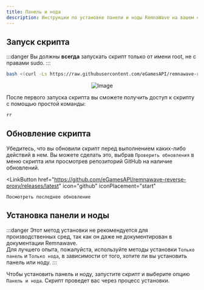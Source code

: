 ```yaml
---
title: Панель и нода
description: Инструкции по установке панели и ноды RemnaWave на вашем сервере.
---
```



## Запуск скрипта

:::danger
Вы должны **всегда** запускать скрипт только от имени root, не с правами sudo.
:::

```bash
bash <(curl -Ls https://raw.githubusercontent.com/eGamesAPI/remnawave-reverse-proxy/refs/heads/main/install_remnawave.sh)
```

<p align="center">
  <img src="https://github.com/eGamesAPI/remnawave-reverse-proxy/raw/main/media/remnawave-reverse-proxy_en.png" alt="Image" />
</p>

После первого запуска скрипта вы сможете получить доступ к скрипту с помощью простой команды:

```bash
rr
```

## Обновление скрипта

Убедитесь, что вы обновили скрипт перед выполнением каких-либо действий в нем. Вы можете сделать это, выбрав `Проверить обновления` в меню скрипта или просмотрев репозиторий GitHub на наличие обновлений.

<LinkButton
    href="https://github.com/eGamesAPI/remnawave-reverse-proxy/releases/latest"
    icon="github"
    iconPlacement="start"
>
    Посмотреть последнее обновление
</LinkButton>

## Установка панели и ноды

:::danger
Этот метод установки не рекомендуется для производственных сред, так как он даже не документирован в документации Remnawave.  
Для лучшего опыта, пожалуйста, используйте методы установки `Только панель` и `Только нода`, в зависимости от того, хотите ли вы установить панель или ноду.
:::

Чтобы установить панель и ноду, запустите скрипт и выберите опцию `Панель и нода`. Скрипт проведет вас через процесс установки.

